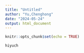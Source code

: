 ```yaml
---
title: "Untitled"
author: "Yu,Chenghong"
date: "2024-05-24"
output: html_document
---
```


```r
knitr::opts_chunk$set(echo = TRUE)
```


```r
hiyuch
```

